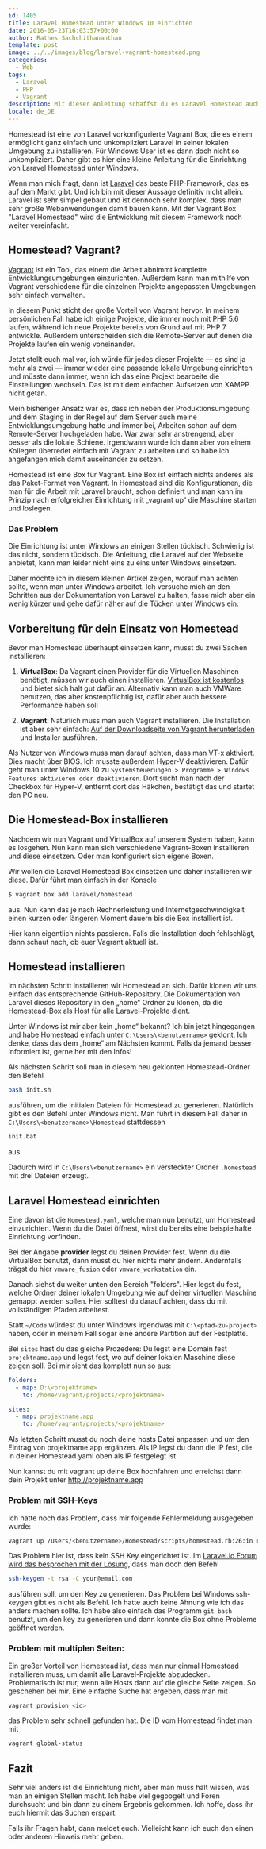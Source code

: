 ```yaml
---
id: 1405
title: Laravel Homestead unter Windows 10 einrichten
date: 2016-05-23T16:03:57+00:00
author: Rathes Sachchithananthan
template: post
image: ../../images/blog/laravel-vagrant-homestead.png
categories:
  - Web
tags:
  - Laravel
  - PHP
  - Vagrant
description: Mit dieser Anleitung schaffst du es Laravel Homestead auch ganz einfach unter Windows 10 einzurichten.
locale: de_DE
---
```


Homestead ist eine von Laravel vorkonfigurierte Vagrant Box, die es einem ermöglicht ganz einfach und unkompliziert Laravel in seiner lokalen Umgebung zu installieren. Für Windows User ist es dann doch nicht so unkompliziert. Daher gibt es hier eine kleine Anleitung für die Einrichtung von Laravel Homestead unter Windows.

<!--more-->

Wenn man mich fragt, dann ist [Laravel](https://laravel.com) das beste PHP-Framework, das es auf dem Markt gibt. Und ich bin mit dieser Aussage definitiv nicht allein. Laravel ist sehr simpel gebaut und ist dennoch sehr komplex, dass man sehr große Webanwendungen damit bauen kann. Mit der Vagrant Box "Laravel Homestead" wird die Entwicklung mit diesem Framework noch weiter vereinfacht.

## Homestead? Vagrant?

[Vagrant](https://www.vagrantup.com) ist ein Tool, das einem die Arbeit abnimmt komplette Entwicklungsumgebungen einzurichten. Außerdem kann man mithilfe von Vagrant verschiedene für die einzelnen Projekte angepassten Umgebungen sehr einfach verwalten.

In diesem Punkt sticht der große Vorteil von Vagrant hervor. In meinem persönlichen Fall habe ich einige Projekte, die immer noch mit PHP 5.6 laufen, während ich neue Projekte bereits von Grund auf mit PHP 7 entwickle. Außerdem unterscheiden sich die Remote-Server auf denen die Projekte laufen ein wenig voneinander.

Jetzt stellt euch mal vor, ich würde für jedes dieser Projekte — es sind ja mehr als zwei — immer wieder eine passende lokale Umgebung einrichten und müsste dann immer, wenn ich das eine Projekt bearbeite die Einstellungen wechseln. Das ist mit dem einfachen Aufsetzen von XAMPP nicht getan.

Mein bisheriger Ansatz war es, dass ich neben der Produktionsumgebung und dem Staging in der Regel auf dem Server auch meine Entwicklungsumgebung hatte und immer bei, Arbeiten schon auf dem Remote-Server hochgeladen habe. War zwar sehr anstrengend, aber besser als die lokale Schiene. Irgendwann wurde ich dann aber von einem Kollegen überredet einfach mit Vagrant zu arbeiten und so habe ich angefangen mich damit auseinander zu setzen.

Homestead ist eine Box für Vagrant. Eine Box ist einfach nichts anderes als das Paket-Format von Vagrant. In Homestead sind die Konfigurationen, die man für die Arbeit mit Laravel braucht, schon definiert und man kann im Prinzip nach erfolgreicher Einrichtung mit „vagrant up“ die Maschine starten und loslegen.

### Das Problem

Die Einrichtung ist unter Windows an einigen Stellen tückisch. Schwierig ist das nicht, sondern tückisch. Die Anleitung, die Laravel auf der Webseite anbietet, kann man leider nicht eins zu eins unter Windows einsetzen.

Daher möchte ich in diesem kleinen Artikel zeigen, worauf man achten sollte, wenn man unter Windows arbeitet. Ich versuche mich an den Schritten aus der Dokumentation von Laravel zu halten, fasse mich aber ein wenig kürzer und gehe dafür näher auf die Tücken unter Windows ein.

## Vorbereitung für dein Einsatz von Homestead

Bevor man Homestead überhaupt einsetzen kann, musst du zwei Sachen installieren:

1. **VirtualBox**:
   Da Vagrant einen Provider für die Virtuellen Maschinen benötigt, müssen wir auch einen installieren. [VirtualBox ist kostenlos](https://www.virtualbox.org/) und bietet sich halt gut dafür an. Alternativ kann man auch VMWare benutzen, das aber kostenpflichtig ist, dafür aber auch bessere Performance haben soll

2. **Vagrant**:
   Natürlich muss man auch Vagrant installieren. Die Installation ist aber sehr einfach: [Auf der Downloadseite von Vagrant herunterladen](https://www.vagrantup.com/downloads.html) und Installer ausführen.

Als Nutzer von Windows muss man darauf achten, dass man VT-x aktiviert. Dies macht über BIOS. Ich musste außerdem Hyper-V deaktivieren. Dafür geht man unter Windows 10 zu `Systemsteuerungen > Programme > Windows Features aktivieren oder deaktivieren`. Dort sucht man nach der Checkbox für Hyper-V, entfernt dort das Häkchen, bestätigt das und startet den PC neu.

## Die Homestead-Box installieren

Nachdem wir nun Vagrant und VirtualBox auf unserem System haben, kann es losgehen. Nun kann man sich verschiedene Vagrant-Boxen installieren und diese einsetzen. Oder man konfiguriert sich eigene Boxen.

Wir wollen die Laravel Homestead Box einsetzen und daher installieren wir diese. Dafür führt man einfach in der Konsole

```bash
$ vagrant box add laravel/homestead
```

aus. Nun kann das je nach Rechnerleistung und Internetgeschwindigkeit einen kurzen oder längeren Moment dauern bis die Box installiert ist.

Hier kann eigentlich nichts passieren. Falls die Installation doch fehlschlägt, dann schaut nach, ob euer Vagrant aktuell ist.

## Homestead installieren

Im nächsten Schritt installieren wir Homestead an sich. Dafür klonen wir uns einfach das entsprechende GitHub-Repository. Die Dokumentation von Laravel dieses Repository in den „home“ Ordner zu klonen, da die Homestead-Box als Host für alle Laravel-Projekte dient.

Unter Windows ist mir aber kein „home“ bekannt? Ich bin jetzt hingegangen und habe Homestead einfach unter `C:\Users\<benutzername>` geklont. Ich denke, dass das dem „home“ am Nächsten kommt. Falls da jemand besser informiert ist, gerne her mit den Infos!

Als nächsten Schritt soll man in diesem neu geklonten Homestead-Ordner den Befehl

```bash
bash init.sh
```

ausführen, um die initialen Dateien für Homestead zu generieren. Natürlich gibt es den Befehl unter Windows nicht. Man führt in diesem Fall daher in `C:\Users\<benutzername>\Homestead` stattdessen

```bash
init.bat
```

aus.

Dadurch wird in `C:\Users\<benutzername>` ein versteckter Ordner `.homestead` mit drei Dateien erzeugt.

## Laravel Homestead einrichten

Eine davon ist die `Homestead.yaml`, welche man nun benutzt, um Homestead einzurichten. Wenn du die Datei öffnest, wirst du bereits eine beispielhafte Einrichtung vorfinden.

Bei der Angabe **provider** legst du deinen Provider fest. Wenn du die VirtualBox benutzt, dann musst du hier nichts mehr ändern. Andernfalls trägst du hier `vmware_fusion` oder `vmware_workstation` ein.

Danach siehst du weiter unten den Bereich "folders". Hier legst du fest, welche Ordner deiner lokalen Umgebung wie auf deiner virtuellen Maschine gemappt werden sollen. Hier solltest du darauf achten, dass du mit vollständigen Pfaden arbeitest.

Statt `~/Code` würdest du unter Windows irgendwas mit `C:\<pfad-zu-project>` haben, oder in meinem Fall sogar eine andere Partition auf der Festplatte.

Bei `sites` hast du das gleiche Prozedere: Du legst eine Domain fest `projektname.app` und legst fest, wo auf deiner lokalen Maschine diese zeigen soll. Bei mir sieht das komplett nun so aus:

```yaml
folders:
  - map: D:\<projektname>
    to: /home/vagrant/projects/<projektname>

sites:
  - map: projektname.app
    to: /home/vagrant/projects/<projektname>
```

Als letzten Schritt musst du noch deine hosts Datei anpassen und um den Eintrag von projektname.app ergänzen. Als IP legst du dann die IP fest, die in deiner Homestead.yaml oben als IP festgelegt ist.

Nun kannst du mit vagrant up deine Box hochfahren und erreichst dann dein Projekt unter <http://projektname.app>

### Problem mit SSH-Keys

Ich hatte noch das Problem, dass mir folgende Fehlermeldung ausgegeben wurde:

```bash
vagrant up /Users/<benutzername>/Homestead/scripts/homestead.rb:26:in read: No such file or directory - /Users/<benutzername>/.ssh/id_rsa.pub (Errno::ENOENT)
```

Das Problem hier ist, dass kein SSH Key eingerichtet ist. Im [Laravel.io Forum wird das besprochen mit der Lösung](http://laravel.io/forum/06-04-2014-problem-launching-vagrant-on-homestead), dass man doch den Befehl

```bash
ssh-keygen -t rsa -C your@email.com
```

ausführen soll, um den Key zu generieren. Das Problem bei Windows ssh-keygen gibt es nicht als Befehl. Ich hatte auch keine Ahnung wie ich das anders machen sollte. Ich habe also einfach das Programm `git bash` benutzt, um den key zu generieren und dann konnte die Box ohne Probleme geöffnet werden.

### Problem mit multiplen Seiten:

Ein großer Vorteil von Homestead ist, dass man nur einmal Homestead installieren muss, um damit alle Laravel-Projekte abzudecken. Problematisch ist nur, wenn alle Hosts dann auf die gleiche Seite zeigen. So geschehen bei mir. Eine einfache Suche hat ergeben, dass man mit

```bash
vagrant provision <id>
```

das Problem sehr schnell gefunden hat. Die ID vom Homestead findet man mit

```bash
vagrant global-status
```

## Fazit

Sehr viel anders ist die Einrichtung nicht, aber man muss halt wissen, was man an einigen Stellen macht. Ich habe viel gegoogelt und Foren durchsucht und bin dann zu einem Ergebnis gekommen. Ich hoffe, dass ihr euch hiermit das Suchen erspart.

Falls ihr Fragen habt, dann meldet euch. Vielleicht kann ich euch den einen oder anderen Hinweis mehr geben.
